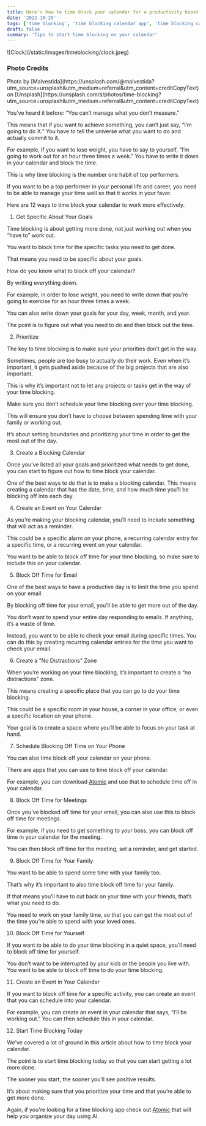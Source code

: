 ```yaml
---
title: Here's how to time block your calendar for a productivity boost
date: '2022-10-29'
tags: ['time blocking', 'time blocking calendar app', 'time blocking calendar']
draft: false
summary: 'Tips to start time blocking on your calendar'
---
```

<div className="my-1 w-full overflow-hidden">
    ![Clock](/static/images/timeblocking/clock.jpeg)
</div>

### Photo Credits
<div>
  Photo by [Malvestida](https://unsplash.com/@malvestida?utm_source=unsplash&utm_medium=referral&utm_content=creditCopyText)
  on
  [Unsplash](https://unsplash.com/s/photos/time-blocking?utm_source=unsplash&utm_medium=referral&utm_content=creditCopyText)
</div>

You’ve heard it before: “You can’t manage what you don’t measure.”

This means that if you want to achieve something, you can’t just say, “I’m going to do X.” You have to tell the universe what you want to do and actually commit to it.

For example, if you want to lose weight, you have to say to yourself, “I’m going to work out for an hour three times a week.” You have to write it down in your calendar and block the time.

This is why time blocking is the number one habit of top performers.

If you want to be a top performer in your personal life and career, you need to be able to manage your time well so that it works in your favor.

Here are 12 ways to time block your calendar to work more effectively.

1. Get Specific About Your Goals

Time blocking is about getting more done, not just working out when you “have to” work out.

You want to block time for the specific tasks you need to get done.

That means you need to be specific about your goals.

How do you know what to block off your calendar?

By writing everything down.

For example, in order to lose weight, you need to write down that you’re going to exercise for an hour three times a week.

You can also write down your goals for your day, week, month, and year.

The point is to figure out what you need to do and then block out the time.

2. Prioritize

The key to time blocking is to make sure your priorities don’t get in the way.

Sometimes, people are too busy to actually do their work. Even when it’s important, it gets pushed aside because of the big projects that are also important.

This is why it’s important not to let any projects or tasks get in the way of your time blocking.

Make sure you don’t schedule your time blocking over your time blocking.

This will ensure you don’t have to choose between spending time with your family or working out.

It’s about setting boundaries and prioritizing your time in order to get the most out of the day.

3. Create a Blocking Calendar

Once you’ve listed all your goals and prioritized what needs to get done, you can start to figure out how to time block your calendar.

One of the best ways to do that is to make a blocking calendar. This means creating a calendar that has the date, time, and how much time you’ll be blocking off into each day.

4. Create an Event on Your Calendar

As you’re making your blocking calendar, you’ll need to include something that will act as a reminder.

This could be a specific alarm on your phone, a recurring calendar entry for a specific time, or a recurring event on your calendar.

You want to be able to block off time for your time blocking, so make sure to include this on your calendar.

5. Block Off Time for Email

One of the best ways to have a productive day is to limit the time you spend on your email.

By blocking off time for your email, you’ll be able to get more out of the day.

You don’t want to spend your entire day responding to emails. If anything, it’s a waste of time.

Instead, you want to be able to check your email during specific times. You can do this by creating recurring calendar entries for the time you want to check your email.

6. Create a “No Distractions” Zone

When you’re working on your time blocking, it’s important to create a “no distractions” zone.

This means creating a specific place that you can go to do your time blocking.

This could be a specific room in your house, a corner in your office, or even a specific location on your phone.

Your goal is to create a space where you’ll be able to focus on your task at hand.

7. Schedule Blocking Off Time on Your Phone

You can also time block off your calendar on your phone.

There are apps that you can use to time block off your calendar.

For example, you can download [Atomic](https://atomiclife.app) and use that to schedule time off in your calendar.

8. Block Off Time for Meetings

Once you’ve blocked off time for your email, you can also use this to block off time for meetings.

For example, if you need to get something to your boss, you can block off time in your calendar for the meeting.

You can then block off time for the meeting, set a reminder, and get started.

9. Block Off Time for Your Family

You want to be able to spend some time with your family too.

That’s why it’s important to also time block off time for your family.

If that means you’ll have to cut back on your time with your friends, that’s what you need to do.

You need to work on your family time, so that you can get the most out of the time you’re able to spend with your loved ones.

10. Block Off Time for Yourself

If you want to be able to do your time blocking in a quiet space, you’ll need to block off time for yourself.

You don’t want to be interrupted by your kids or the people you live with. You want to be able to block off time to do your time blocking.

11. Create an Event in Your Calendar

If you want to block off time for a specific activity, you can create an event that you can schedule into your calendar.

For example, you can create an event in your calendar that says, “I’ll be working out.” You can then schedule this in your calendar.

12. Start Time Blocking Today

We’ve covered a lot of ground in this article about how to time block your calendar.

The point is to start time blocking today so that you can start getting a lot more done.

The sooner you start, the sooner you’ll see positive results.

It’s about making sure that you prioritize your time and that you’re able to get more done.

Again, if you're looking for a time blocking app check out [Atomic](https://atomiclife.app) that will help you organize your day using AI.